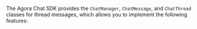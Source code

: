 <PlatformWrapper platform="android">

The Agora Chat SDK provides the `ChatManager`, `ChatMessage`, and `ChatThread` classes for thread messages, which allows you to implement the following features:

</PlatformWrapper>